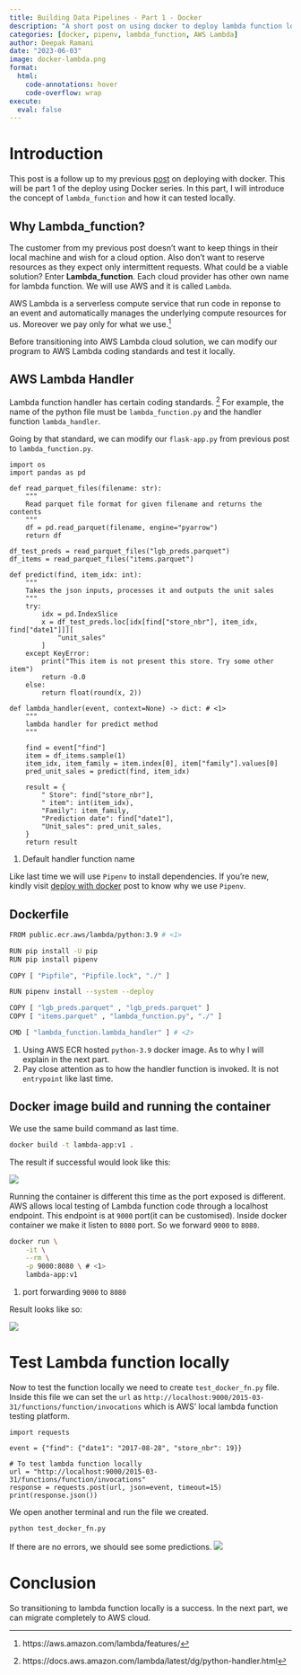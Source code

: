 ```yaml
---
title: Building Data Pipelines - Part 1 - Docker
description: "A short post on using docker to deploy lambda function locally"
categories: [docker, pipenv, lambda_function, AWS Lambda]
author: Deepak Ramani
date: "2023-06-03"
image: docker-lambda.png
format: 
  html:
    code-annotations: hover
    code-overflow: wrap
execute: 
  eval: false
---
```

# Introduction
This post is a follow up to my previous [post](https://deepakramani.github.io/posts/2023-06-03-deploy-with-docker/) on deploying with docker. This will be part 1 of the deploy using Docker series. In this part, I will introduce the concept of `lambda_function` and how it can tested locally. 

## Why Lambda_function?
The customer from my previous post doesn't want to keep things in their local machine and wish for a cloud option. Also don't want to reserve resources as they expect only intermittent requests. What could be a viable solution? Enter **Lambda_function**. Each cloud provider has other own name for lambda function. We will use AWS and it is called `Lambda`. 

AWS Lambda is a serverless compute service that run code in reponse to an event and automatically manages the underlying compute resources for us. Moreover we pay only for what we use.[^1]

[^1]: https://aws.amazon.com/lambda/features/

Before transitioning into AWS Lambda cloud solution, we can modify our program to AWS Lambda coding standards and test it locally. 

## AWS Lambda Handler
Lambda function handler has certain coding standards. [^2] For example, the name of the python file must be `lambda_function.py` and the handler function `lambda_handler`.

[^2]: https://docs.aws.amazon.com/lambda/latest/dg/python-handler.html

Going by that standard, we can modify our `flask-app.py` from previous post  to `lambda_function.py`.

```.python
import os
import pandas as pd

def read_parquet_files(filename: str):
    """
    Read parquet file format for given filename and returns the contents
    """
    df = pd.read_parquet(filename, engine="pyarrow")
    return df

df_test_preds = read_parquet_files("lgb_preds.parquet")
df_items = read_parquet_files("items.parquet")

def predict(find, item_idx: int):
    """
    Takes the json inputs, processes it and outputs the unit sales
    """
    try:
        idx = pd.IndexSlice
        x = df_test_preds.loc[idx[find["store_nbr"], item_idx, find["date1"]]][
            "unit_sales"
        ]
    except KeyError:
        print("This item is not present this store. Try some other item")
        return -0.0
    else:
        return float(round(x, 2))

def lambda_handler(event, context=None) -> dict: # <1>
    """
    lambda handler for predict method
    """

    find = event["find"]
    item = df_items.sample(1)
    item_idx, item_family = item.index[0], item["family"].values[0]
    pred_unit_sales = predict(find, item_idx)

    result = {
        " Store": find["store_nbr"],
        " item": int(item_idx),
        "Family": item_family,
        "Prediction date": find["date1"],
        "Unit_sales": pred_unit_sales,
    }
    return result
```
1. Default handler function name

Like last time we will use `Pipenv` to install dependencies. If you're new, kindly visit [deploy with docker](https://deepakramani.github.io/posts/2023-06-03-deploy-with-docker/) post to know why we use `Pipenv`.

## Dockerfile

```.bash
FROM public.ecr.aws/lambda/python:3.9 # <1>

RUN pip install -U pip
RUN pip install pipenv

COPY [ "Pipfile", "Pipfile.lock", "./" ]

RUN pipenv install --system --deploy

COPY [ "lgb_preds.parquet" , "lgb_preds.parquet" ]
COPY [ "items.parquet" , "lambda_function.py", "./" ]

CMD [ "lambda_function.lambda_handler" ] # <2>
```
1. Using AWS ECR hosted `python-3.9` docker image. As to why I will explain in the next part.
2. Pay close attention as to how the handler function is invoked. It is not `entrypoint` like last time.

## Docker image build and running the container
We use the same build command as last time.

```.bash
docker build -t lambda-app:v1 .
```
The result if successful would look like this:

![](docker-build.png)

Running the container is different this time as the port exposed is different.
AWS allows local testing of Lambda function code through a localhost endpoint. This endpoint is at `9000` port(it can be customised). Inside docker container we make it listen to `8080` port. So we forward `9000` to `8080`.

```.bash
docker run \
    -it \
    --rm \
    -p 9000:8080 \ # <1>
    lambda-app:v1
```
1. port forwarding `9000` to `8080`

Result looks like so:

![](docker-run.png)

# Test Lambda function locally
Now to test the function locally we need to create `test_docker_fn.py` file. 
Inside this file we can set the `url` as `http://localhost:9000/2015-03-31/functions/function/invocations` which is AWS' local lambda function testing platform.

```.python
import requests

event = {"find": {"date1": "2017-08-28", "store_nbr": 19}}

# To test lambda function locally
url = "http://localhost:9000/2015-03-31/functions/function/invocations"  
response = requests.post(url, json=event, timeout=15)
print(response.json())
```

We open another terminal and run the file we created.

```.bash
python test_docker_fn.py
```

If there are no errors, we should see some predictions.
![](lambda-test.png)

# Conclusion
So transitioning to lambda function locally is a success. In the next part, we can migrate completely to AWS cloud.